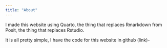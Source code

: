 ```yaml
---
title: "About"
---
```




I made this website using Quarto, the thing that replaces Rmarkdown from Posit, the thing that replaces Rstudio.

It is all pretty simple, I have the code for this website in github (link)-



